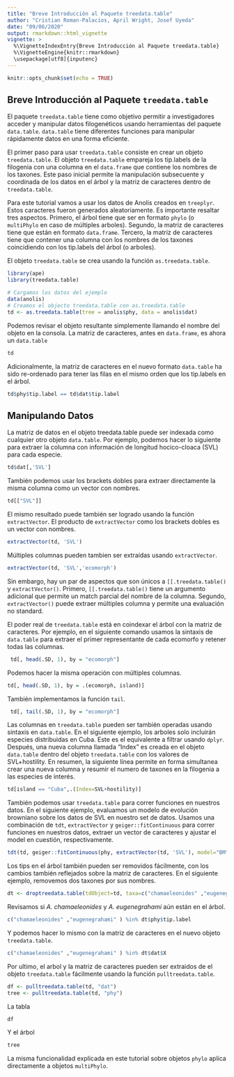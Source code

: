 ```yaml
---
title: "Breve Introducción al Paquete treedata.table"
author: "Cristian Roman-Palacios, April Wright, Josef Uyeda"
date: "09/06/2020"
output: rmarkdown::html_vignette
vignette: >
  %\VignetteIndexEntry{Breve Introducción al Paquete treedata.table}
  %\VignetteEngine{knitr::rmarkdown}
  \usepackage[utf8]{inputenc}
---
```


```r
knitr::opts_chunk$set(echo = TRUE)
```

## Breve Introducción al Paquete `treedata.table`

El paquete `treedata.table` tiene como objetivo permitir a investigadores acceder y manipular datos filogenéticos usando herramientas del paquete `data.table`. `data.table` tiene diferentes funciones para manipular rápidamente datos en una forma eficiente.

El primer paso para usar `treedata.table` consiste en crear un objeto `treedata.table`. El objeto `treedata.table` empareja los tip.labels de la filogenia con una columna en el `data.frame` que contiene los nombres de los taxones. Este paso inicial permite la manipulación subsecuente y coordinada de los datos en el árbol y la matriz de caracteres dentro de `treedata.table`.

Para este tutorial vamos a usar los datos de Anolis creados en `treeplyr`. Estos caracteres fueron generados aleatoriamente. Es importante resaltar tres aspectos. Primero, el árbol tiene que ser en formato `phylo` (o `multiPhylo` en caso de múltiples arboles). Segundo, la matriz de caracteres tiene que están en formato `data.frame`. Tercero, la matriz de caracteres tiene que contener una columna con los nombres de los taxones coincidiendo con los tip.labels del árbol (o arboles). 

El objeto `treedata.table` se crea usando la función `as.treedata.table`.

```r
library(ape)
library(treedata.table)

# Cargamos los datos del ejemplo
data(anolis)
# Creamos el objecto treedata.table con as.treedata.table
td <- as.treedata.table(tree = anolis$phy, data = anolis$dat)
```

Podemos revisar el objeto resultante simplemente llamando el nombre del objeto en la consola. La matriz de caracteres, antes en `data.frame`, es ahora un `data.table`

```r
td
```

Adicionalmente, la matriz de caracteres en el nuevo formato `data.table` ha sido re-ordenado para tener las filas en el mismo orden que los tip.labels en el árbol.


```r
td$phy$tip.label == td$dat$tip.label
```


## Manipulando Datos

La matriz de datos en el objeto treedata.table puede ser indexada como cualquier otro objeto `data.table`. Por ejemplo, podemos hacer lo siguiente para extraer la columna con información de longitud hocico-cloaca (SVL) para cada especie.

```r
td$dat[,'SVL']

```

También podemos usar los brackets dobles para extraer directamente la misma columna como un vector con nombres.

```r
td[["SVL"]]
```

El mismo resultado puede también ser logrado usando la función `extractVector`. El producto de `extractVector` como los brackets dobles es un vector con nombres.


```r
extractVector(td, 'SVL')
```

Múltiples columnas pueden tambien ser extraídas usando `extractVector`.

```r
extractVector(td, 'SVL','ecomorph')
```

Sin embargo, hay un par de aspectos que son únicos a `[[.treedata.table()` y `extractVector()`. Primero, `[[.treedata.table()` tiene un argumento adicional que permite un match parcial del nombre de la columna. Segundo, `extractVector()` puede extraer múltiples columna y permite una evaluación no standard.


El poder real de `treedata.table` está en coindexar el árbol con la matriz de caracteres. Por ejemplo, en el siguiente comando usamos la sintaxis de `data.table` para extraer el primer representante de cada ecomorfo y retener todas las columnas. 

```r
 td[, head(.SD, 1), by = "ecomorph"]

```

Podemos hacer la misma operación con múltiples columnas.

```r
td[, head(.SD, 1), by = .(ecomorph, island)]

```

También implementamos la función `tail`.

```r
 td[, tail(.SD, 1), by = "ecomorph"]

```

Las columnas en `treedata.table` pueden ser también operadas usando sintaxis en `data.table`. En el siguiente ejemplo, los arboles solo incluirán especies distribuidas en Cuba. Este es el equivalente a filtrar usando `dplyr`. Después, una nueva columna llamada “Index” es creada en el objeto `data.table` dentro del objeto `treedata.table` con los valores de SVL+hostility. En resumen, la siguiente línea permite en forma simultanea crear una nueva columna y resumir el numero de taxones en la filogenia a las especies de interés.

```r
td[island == "Cuba",.(Index=SVL+hostility)]
```

También podemos usar `treedata.table` para correr funciones en nuestros datos. En el siguiente ejemplo, evaluamos un modelo de evolución browniano sobre los datos de SVL en nuestro set de datos. Usamos una combinación de `tdt`, `extractVector` y `geiger::fitContinuous` para correr funciones en nuestros datos, extraer un vector de caracteres y ajustar el model en cuestión, respectivamente.

```r

tdt(td, geiger::fitContinuous(phy, extractVector(td, 'SVL'), model="BM", ncores=1))

```

Los tips en el árbol también pueden ser removidos fácilmente, con los cambios también reflejados sobre la matriz de caracteres. En el siguiente ejemplo, removemos dos taxones por sus nombres.


```r
dt <- droptreedata.table(tdObject=td, taxa=c("chamaeleonides" ,"eugenegrahami" ))
```

Revisamos si *A. chamaeleonides* y *A. eugenegrahami* aún están en el árbol.

```r
c("chamaeleonides" ,"eugenegrahami" ) %in% dt$phy$tip.label
```

Y podemos hacer lo mismo con la matriz de caracteres en el nuevo objeto `treedata.table`.

```r
c("chamaeleonides" ,"eugenegrahami" ) %in% dt$dat$X
```

Por ultimo, el arbol y la matriz de caracteres pueden ser extraidos de el objeto `treedata.table` fácilmente usando la función ` pulltreedata.table`. 

```r
df <- pulltreedata.table(td, "dat")
tree <- pulltreedata.table(td, "phy")
```

La tabla

```r
df
```

Y el árbol

```r
tree
```

La misma funcionalidad explicada en este tutorial sobre objetos `phylo` aplica directamente a objetos `multiPhylo`.
